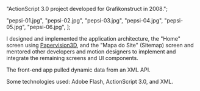 

  "ActionScript 3.0 project developed for Grafikonstruct in 2008.";


  "pepsi-01.jpg",
  "pepsi-02.jpg",
  "pepsi-03.jpg",
  "pepsi-04.jpg",
  "pepsi-05.jpg",
  "pepsi-06.jpg",
];






I designed and implemented the application architecture, the "Home" screen using [Papervision3D](https://en.wikipedia.org/wiki/Papervision3D), and the "Mapa do Site" (Sitemap) screen and mentored other developers and motion designers to implement and integrate the remaining screens and UI components.

The front-end app pulled dynamic data from an XML API.

Some technologies used: Adobe Flash, ActionScript 3.0, and XML.
